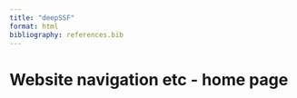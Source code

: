 ```yaml
---
title: "deepSSF"
format: html
bibliography: references.bib
---
```


# Website navigation etc - home page